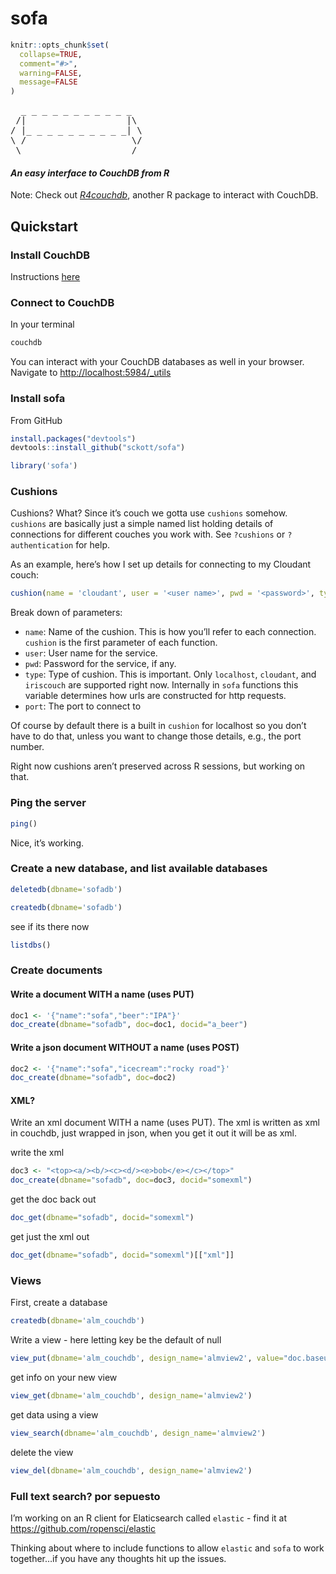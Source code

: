 sofa
=======

```r
knitr::opts_chunk$set(
  collapse=TRUE,
  comment="#>",
  warning=FALSE, 
  message=FALSE
)
```

<pre>
  _ _ _ _ _ _ _ _ _ _ _ 
 /|                   |\
/ |_ _ _ _ _ _ _ _ _ _| \
\ /                    \/
 \ ___________________ /
</pre>

#### *An easy interface to CouchDB from R*

Note: Check out [*R4couchdb*](https://github.com/wactbprot/R4CouchDB), another R package to interact with CouchDB. 

## Quickstart

### Install CouchDB

Instructions [here](http://wiki.apache.org/couchdb/Installation)

### Connect to CouchDB

In your terminal 

```sh
couchdb
```

You can interact with your CouchDB databases as well in your browser. Navigate to [http://localhost:5984/_utils](http://localhost:5984/_utils)

### Install sofa

From GitHub

```r
install.packages("devtools")
devtools::install_github("sckott/sofa")
```

```r
library('sofa')
```

### Cushions

Cushions? What? Since it's couch we gotta use `cushions` somehow. `cushions` are basically just a simple named list holding details of connections for different couches you work with. See `?cushions` or `?authentication` for help. 

As an example, here's how I set up details for connecting to my Cloudant couch:

```r
cushion(name = 'cloudant', user = '<user name>', pwd = '<password>', type = "cloudant")
```

Break down of parameters: 

* `name`: Name of the cushion. This is how you'll refer to each connection. `cushion` is the first parameter of each function. 
* `user`: User name for the service.
* `pwd`: Password for the service, if any.
* `type`: Type of cushion. This is important. Only `localhost`, `cloudant`, and `iriscouch` are supported right now. Internally in `sofa` functions this variable determines how urls are constructed for http requests. 
* `port`: The port to connect to

Of course by default there is a built in `cushion` for localhost so you don't have to do that, unless you want to change those details, e.g., the port number.

Right now cushions aren't preserved across R sessions, but working on that.

### Ping the server

```r
ping()
```

Nice, it's working.

### Create a new database, and list available databases

```r
deletedb(dbname='sofadb')
```

```r
createdb(dbname='sofadb')
```

see if its there now

```r
listdbs()
```

### Create documents

#### Write a document WITH a name (uses PUT)

```r
doc1 <- '{"name":"sofa","beer":"IPA"}'
doc_create(dbname="sofadb", doc=doc1, docid="a_beer")
```

#### Write a json document WITHOUT a name (uses POST)

```r
doc2 <- '{"name":"sofa","icecream":"rocky road"}'
doc_create(dbname="sofadb", doc=doc2)
```

#### XML? 

Write an xml document WITH a name (uses PUT). The xml is written as xml in couchdb, just wrapped in json, when you get it out it will be as xml.

write the xml

```r
doc3 <- "<top><a/><b/><c><d/><e>bob</e></c></top>"
doc_create(dbname="sofadb", doc=doc3, docid="somexml")
```

get the doc back out

```r
doc_get(dbname="sofadb", docid="somexml")
```

get just the xml out

```r
doc_get(dbname="sofadb", docid="somexml")[["xml"]]
```

### Views

First, create a database

```r
createdb(dbname='alm_couchdb')
```

Write a view - here letting key be the default of null

```r
view_put(dbname='alm_couchdb', design_name='almview2', value="doc.baseurl")
```

get info on your new view

```r
view_get(dbname='alm_couchdb', design_name='almview2')
```

get data using a view

```r
view_search(dbname='alm_couchdb', design_name='almview2')
```

delete the view

```r
view_del(dbname='alm_couchdb', design_name='almview2')
```


### Full text search? por sepuesto

I'm working on an R client for Elaticsearch called `elastic` - find it at [https://github.com/ropensci/elastic](https://github.com/ropensci/elastic)

Thinking about where to include functions to allow `elastic` and `sofa` to work together...if you have any thoughts hit up the issues. 

